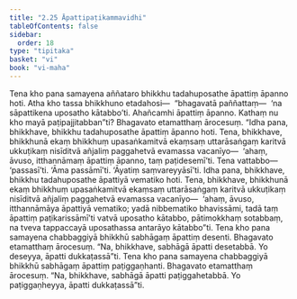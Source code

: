 ```yaml
---
title: "2.25 Āpattipaṭikammavidhi"
tableOfContents: false
sidebar:
  order: 18
type: "tipitaka"
basket: "vi"
book: "vi-maha"
---
```



<DynamicBreadcrumb />

<Division number="169" book="vi-maha" bookNo="3" page="168">

<Paragraph number="709" book="vi-maha">
Tena kho pana samayena aññataro bhikkhu tadahuposathe āpattiṃ āpanno hoti. Atha kho tassa bhikkhuno etadahosi—  “bhagavatā paññattaṃ—  ‘na sāpattikena uposatho kātabbo’ti. Ahañcamhi āpattiṃ āpanno. Kathaṃ nu kho mayā paṭipajjitabban”ti? Bhagavato etamatthaṃ ārocesuṃ.
</Paragraph>

<Paragraph number="710" book="vi-maha">
“Idha pana, bhikkhave, bhikkhu tadahuposathe āpattiṃ āpanno hoti. Tena, bhikkhave, bhikkhunā ekaṃ bhikkhuṃ upasaṅkamitvā ekaṃsaṃ uttarāsaṅgaṃ karitvā ukkuṭikaṃ nisīditvā añjaliṃ paggahetvā evamassa vacanīyo—  ‘ahaṃ, āvuso, itthannāmaṃ āpattiṃ āpanno, taṃ paṭidesemī’ti. Tena vattabbo—  ‘passasī’ti. ‘Āma passāmī’ti. ‘Āyatiṃ saṃvareyyāsī’ti.
</Paragraph>

<Paragraph number="711" book="vi-maha">
Idha pana, bhikkhave, bhikkhu tadahuposathe āpattiyā vematiko hoti. Tena, bhikkhave, bhikkhunā ekaṃ bhikkhuṃ upasaṅkamitvā ekaṃsaṃ uttarāsaṅgaṃ karitvā ukkuṭikaṃ nisīditvā añjaliṃ paggahetvā evamassa vacanīyo—  ‘ahaṃ, āvuso, itthannāmāya āpattiyā vematiko; yadā nibbematiko bhavissāmi, tadā taṃ āpattiṃ paṭikarissāmī’ti vatvā uposatho kātabbo, pātimokkhaṃ sotabbaṃ, na tveva tappaccayā uposathassa antarāyo kātabbo”ti.
</Paragraph>

<Paragraph number="712" book="vi-maha">
Tena kho pana samayena chabbaggiyā bhikkhū sabhāgaṃ āpattiṃ desenti. Bhagavato etamatthaṃ ārocesuṃ. “Na, bhikkhave, sabhāgā āpatti desetabbā. Yo deseyya, āpatti dukkaṭassā”ti.
</Paragraph>

<Paragraph number="713" book="vi-maha">
Tena kho pana samayena chabbaggiyā bhikkhū sabhāgaṃ āpattiṃ paṭiggaṇhanti. Bhagavato etamatthaṃ ārocesuṃ. “Na, bhikkhave, sabhāgā āpatti paṭiggahetabbā. Yo paṭiggaṇheyya, āpatti dukkaṭassā”ti.
</Paragraph>
</Division>